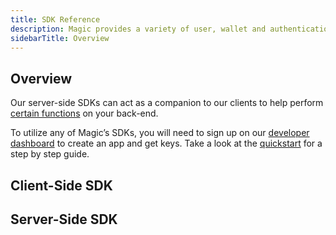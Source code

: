 ```yaml
---
title: SDK Reference
description: Magic provides a variety of user, wallet and authentication methods in multiple languages and frameworks for web and mobile.
sidebarTitle: Overview
---
```


## Overview

Our server-side SDKs can act as a companion to our clients to help perform [certain functions](/embedded-wallets/sdk/server-side/overview#use-cases) on your back-end.

To utilize any of Magic’s SDKs, you will need to sign up on our [developer dashboard](https://dashboard.magic.link) to create an app and get keys. Take a look at the [quickstart](/embedded-wallets/quickstart/overview) for a step by step guide.

## ⁠Client-Side SDK

<CardGroup cols={3}>
  <Card title="JavaScript" icon="js" href="/embedded-wallets/sdk/client-side/javascript" horizontal iconType="solid"/>
  <Card title="React Native" icon="react" href="/embedded-wallets/sdk/client-side/react-native" horizontal iconType="solid"/>
  <Card title="Android" icon="android" href="/embedded-wallets/sdk/client-side/android" horizontal iconType="solid"/>
  <Card title="iOS" icon="apple" href="/embedded-wallets/sdk/client-side/ios" horizontal iconType="solid"/>
  <Card title="Flutter" icon="flutter" href="/embedded-wallets/sdk/client-side/flutter"horizontal  iconType="solid"/>
</CardGroup>

## Server-Side SDK
<CardGroup cols={3}>
  <Card title="Overview" icon="server" href="/embedded-wallets/sdk/server-side/overview"horizontal  iconType="solid"/>
  <Card title="Python" icon="python" href="/embedded-wallets/sdk/server-side/python" horizontal iconType="solid"/>
  <Card title="Node" icon="node-js" href="/embedded-wallets/sdk/server-side/node" horizontal iconType="solid"/>
</CardGroup>
